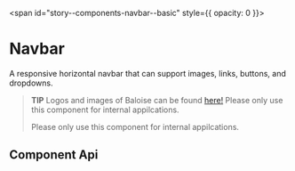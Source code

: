 
<span id="story--components-navbar--basic" style={{ opacity: 0 }}></span>

# Navbar

A responsive horizontal navbar that can support images, links, buttons, and dropdowns.

> **TIP**
> Logos and images of Baloise can be found [here!](https://www.baloise.com/de/home/ueber-uns/wer-wir-sind/bilder-logos.html)
> Please only use this component for internal appilcations.
>
> Please only use this component for internal appilcations.

<Canvas>
  <Story id="components-navbar--basic" />
</Canvas>

## Component Api

<Description markdown={readme} />
<Description markdown={navbarBrand} />
<Description markdown={navbarMenu} />
<Description markdown={navbarMenuStart} />
<Description markdown={navbarMenuEnd} />

<br />


<Description markdown={testing} />


<Description markdown={github} />
